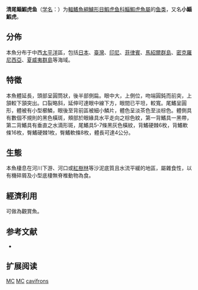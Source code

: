 {{Speciesbox
| name = 清尾鲻鰕虎鱼
| status = LC
| status_system = IUCN3.1
| image = 
| genus = Mugilogobius
| species = cavifrons
| authority = [[Weber|Weber]], 1909
| synonyms = *''Gobius cavifrons''<br /><small>Weber, 1909</small>
*''Tamanka philippina''<br /><small>Herre, 1945</small>
*''Tamanka talavera''<br /><small>Herre, 1945</small>
}}

'''清尾鲻鰕虎鱼'''（[[学名|学名]]：{{lang|la|''Mugilogobius cavifrons''}}）为[[輻鰭魚綱|輻鰭魚綱]][[鱸形目|鱸形目]][[鰕虎鱼科|鰕虎鱼科]][[鯔鰕虎魚屬|鯔鰕虎魚屬]]的[[鱼类|鱼类]]，又名'''小鯔鰕虎'''。

==分佈==
本魚分布于中西[[太平洋|太平洋]]區，包括[[日本|日本]]、[[臺灣|臺灣]]、[[印尼|印尼]]、[[菲律賓|菲律賓]]、[[馬紹爾群島|馬紹爾群島]]、[[密克羅尼西亞|密克羅尼西亞]]、[[夏威夷群島|夏威夷群島]]等海域。

==特徵==
本魚體延長，頭部呈圓筒狀，後半部側扁。眼中大，上側位，吻端圓鈍而前突，上頷較下頷突出。口裂略斜，延伸可達眼中線下方，眼間已平坦，較寬。尾鰭呈圓形，體被有小型櫛鱗，眼後至背前區被細小鱗片，體色呈淡茶色至淡棕色。體側具有數個不規則的黑色橫斑，頰部於眼緣具水平走向之棕色紋，第一背鰭具一黑帶，第二背鰭具有垂直之水滴形斑，尾鰭具5-7條黑灰色橫紋，背鰭硬棘6枚，背鰭軟條16枚，臀鰭硬棘1枚，臀鰭軟條8枚，體長可達4公分。

==生態==
本魚棲息在河川下游、河口或[[紅樹林|紅樹林]]等沙泥底質且水流平緩的地區，屬雜食性，以有機碎屑及小型底棲無脊椎動物為食。

==經濟利用==
可做為觀賞魚。

== 参考文献 ==
{{reflist}}
*{{FishBase_species|genus=Mugilogobius|species=cavifrons|year=2011|month=12}}

== 扩展阅读 ==
{{refbegin}}
{{wikispecies-inline|Mugilogobius cavifrons|清尾鲻鰕虎鱼}}
{{refend}}
{{Taxonbar|from=Q2729392}}

[[Category:IUCN红色名录无危物种|MC]]
[[Category:觀賞魚|MC]]
[[Category:鯔鰕虎魚屬|cavifrons]]
